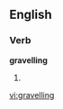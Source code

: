 
==English==

===Verb===
'''gravelling'''

# {{present participle of|[[gravel]]}}

[[vi:gravelling]]
